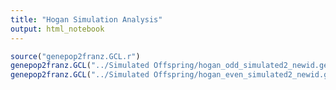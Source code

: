 ```yaml
---
title: "Hogan Simulation Analysis"
output: html_notebook
---
```





```r
source("genepop2franz.GCL.r")
genepop2franz.GCL("../Simulated Offspring/hogan_odd_simulated2_newid.gen", "../Simulated Offspring/oceanak.csv", c(2013, 2015), "HOGAN", "../")
genepop2franz.GCL("../Simulated Offspring/hogan_even_simulated2_newid.gen", "../Simulated Offspring/oceanak.csv", c(2014, 2016), "HOGAN", "../")


```



